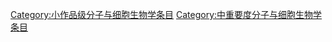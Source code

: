 [[Category:小作品级分子与细胞生物学条目|Category:小作品级分子与细胞生物学条目]]
[[Category:中重要度分子与细胞生物学条目|Category:中重要度分子与细胞生物学条目]]